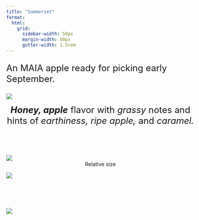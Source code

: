 ```yaml
---
title: "Summerset"
format:
  html: 
    grid:
      sidebar-width: 50px
      margin-width: 50px
      gutter-width: 1.5rem
---
```


:::{style="font-size: x-large;"}
An MAIA apple ready for picking early September.
:::

::: grid
::: g-col-5

![](img/transparentapples/summer-crop.png)

:::{style="font-size: x-large;"}
<center><i><b>Honey, apple</b></i> flavor with <i>grassy</i> notes and hints of <i>earthiness, ripe apple,</i> and <i>caramel.</i></center><br>
:::

![](img/summer-crop.jpg)
<center>Relative size</center>

:::

::: g-col-5

![](img/websitefigs/Apple_Summerset.svg)

<br><br><br>

![](img/flavfigs/flavor_plot_Summerset.svg)

:::
:::
